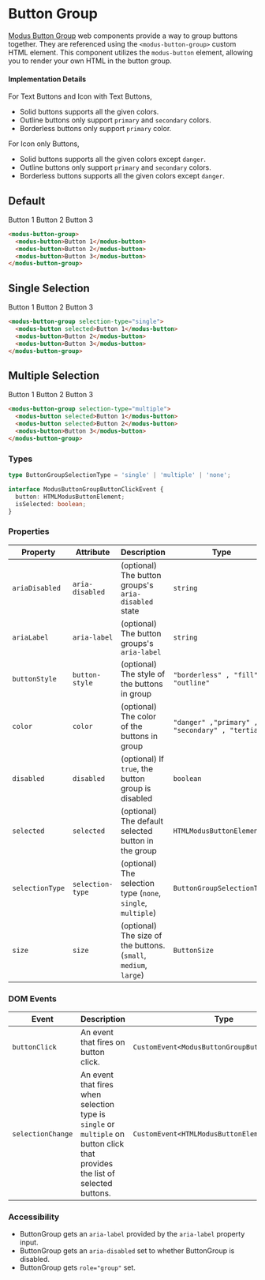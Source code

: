 
# Button Group

[Modus Button Group](https://modus.trimble.com/components) web components provide a way to group buttons together. They are referenced using the `<modus-button-group>` custom HTML element.
This component utilizes the `modus-button` element, allowing you to render your own HTML in the button group.

#### Implementation Details

For Text Buttons and Icon with Text Buttons,

- Solid buttons supports all the given colors.
- Outline buttons only support `primary` and `secondary` colors.
- Borderless buttons only support `primary` color.

For Icon only Buttons,

- Solid buttons supports all the given colors except `danger`.
- Outline buttons only support `primary` and `secondary` colors.
- Borderless buttons supports all the given colors except `danger`.

<Anchor storyId="components-button-group--default" />

## Default

<modus-button-group>
  <modus-button>Button 1</modus-button>
  <modus-button>Button 2</modus-button>
  <modus-button>Button 3</modus-button>
</modus-button-group>

```html
<modus-button-group>
  <modus-button>Button 1</modus-button>
  <modus-button>Button 2</modus-button>
  <modus-button>Button 3</modus-button>
</modus-button-group>
```

<Anchor storyId="components-button-group--single-selection" />

## Single Selection

<modus-button-group selection-type="single">
  <modus-button selected>Button 1</modus-button>
  <modus-button>Button 2</modus-button>
  <modus-button>Button 3</modus-button>
</modus-button-group>

```html
<modus-button-group selection-type="single">
  <modus-button selected>Button 1</modus-button>
  <modus-button>Button 2</modus-button>
  <modus-button>Button 3</modus-button>
</modus-button-group>
```

<Anchor storyId="components-button-group--multiple-selection" />

## Multiple Selection

<modus-button-group selection-type="multiple">
  <modus-button selected>Button 1</modus-button>
  <modus-button selected>Button 2</modus-button>
  <modus-button>Button 3</modus-button>
</modus-button-group>

```html
<modus-button-group selection-type="multiple">
  <modus-button selected>Button 1</modus-button>
  <modus-button selected>Button 2</modus-button>
  <modus-button>Button 3</modus-button>
</modus-button-group>
```

### Types

```ts
type ButtonGroupSelectionType = 'single' | 'multiple' | 'none';

interface ModusButtonGroupButtonClickEvent {
  button: HTMLModusButtonElement;
  isSelected: boolean;
}
```

### Properties

| Property        | Attribute        | Description                                                      | Type                                             | Default     |
| --------------- | ---------------- | ---------------------------------------------------------------- | ------------------------------------------------ | ----------- |
| `ariaDisabled`  | `aria-disabled`  | (optional) The button groups's `aria-disabled` state             | `string`                                         | `undefined` |
| `ariaLabel`     | `aria-label`     | (optional) The button groups's `aria-label`                      | `string`                                         | `undefined` |
| `buttonStyle`   | `button-style`   | (optional) The style of the buttons in group                     | `"borderless" , "fill" , "outline"`              | `'outline'` |
| `color`         | `color`          | (optional) The color of the buttons in group                     | `"danger" ,"primary" , "secondary" , "tertiary"` | `'primary'` |
| `disabled`      | `disabled`       | (optional) If `true`, the button group is disabled               | `boolean`                                        | `false`     |
| `selected`      | `selected`       | (optional) The default selected button in the group              | `HTMLModusButtonElement`                         | `undefined` |
| `selectionType` | `selection-type` | (optional) The selection type (`none`, `single`, `multiple`)     | `ButtonGroupSelectionType`                       | `none`      |
| `size`          | `size`           | (optional) The size of the buttons. (`small`, `medium`, `large`) | `ButtonSize`                                     | `medium`    |

### DOM Events

| Event             | Description                                                                                                                   | Type                                            |
| ----------------- | ----------------------------------------------------------------------------------------------------------------------------- | ----------------------------------------------- |
| `buttonClick`     | An event that fires on button click.                                                                                          | `CustomEvent<ModusButtonGroupButtonClickEvent>` |
| `selectionChange` | An event that fires when selection type is `single` or `multiple` on button click that provides the list of selected buttons. | `CustomEvent<HTMLModusButtonElement[]>`         |

### Accessibility

- ButtonGroup gets an `aria-label` provided by the `aria-label` property input.
- ButtonGroup gets an `aria-disabled` set to whether ButtonGroup is disabled.
- ButtonGroup gets `role="group"` set.
